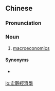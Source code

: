 {{also|宏观经济学}}
==Chinese==
{{zh-forms|s=宏观经济学|type=23}}

===Pronunciation===
{{zh-pron
|m=hóngguān jīngjìxué
|c=wang4 gun1 ging1 zai3 hok6
|cat=n
}}

===Noun===
{{zh-noun}}

# [[macroeconomics]]

====Synonyms====
* {{zh-l|總體經濟學/总体经济学}} {{qualifier|Taiwanese Mandarin}}

[[lo:宏觀經濟學]]